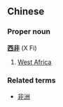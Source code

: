== Chinese == 
=== Proper noun === 
'''[[西]][[非]]''' (X{{IPAchar|ī}} F{{IPAchar|ē}}i)

#[[West Africa]]

===Related terms===
*[[非洲]]